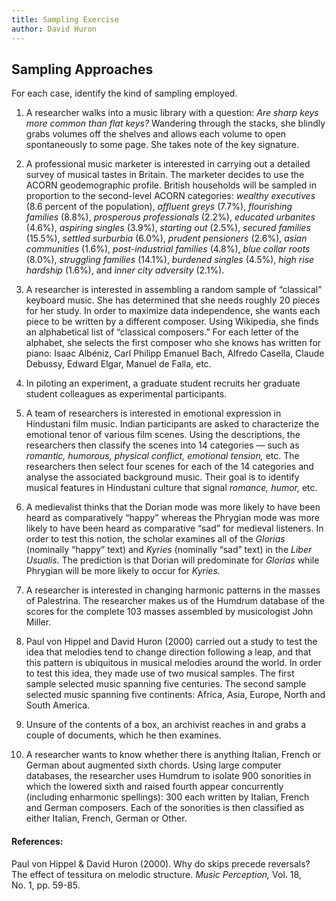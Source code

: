 ```yaml
---
title: Sampling Exercise
author: David Huron
---
```


## Sampling Approaches

For each case, identify the kind of sampling employed.

1.  A researcher walks into a music library with a question: *Are
    sharp keys more common than flat keys?* Wandering through the
    stacks, she blindly grabs volumes off the shelves and allows each
    volume to open spontaneously to some page. She takes note of the
    key signature.
    
    
2.  A professional music marketer is interested in carrying out a
    detailed survey of musical tastes in Britain. The marketer decides
    to use the ACORN geodemographic profile. British households will
    be sampled in proportion to the second-level ACORN categories:
    *wealthy executives* (8.6 percent of the population), *affluent
    greys* (7.7%), *flourishing families* (8.8%), *prosperous
    professionals* (2.2%), *educated urbanites* (4.6%), *aspiring
    singles* (3.9%), *starting out* (2.5%), *secured families*
    (15.5%), *settled surburbia* (6.0%), *prudent pensioners* (2.6%),
    *asian communities* (1.6%), *post-industrial families* (4.8%),
    *blue collar roots* (8.0%), *struggling families* (14.1%),
    *burdened singles* (4.5%), *high rise hardship* (1.6%), and *inner
    city adversity* (2.1%).
    
    
    
3.  A researcher is interested in assembling a random sample of
    "classical" keyboard music. She has determined that she needs
    roughly 20 pieces for her study. In order to maximize data
    independence, she wants each piece to be written by a different
    composer. Using Wikipedia, she finds an alphabetical list of
    "classical composers." For each letter of the alphabet, she
    selects the first composer who she knows has written for piano:
    Isaac Albéniz, Carl Philipp Emanuel Bach, Alfredo Casella, Claude
    Debussy, Edward Elgar, Manuel de Falla, etc.
    
    
    
4.  In piloting an experiment, a graduate student recruits her
    graduate student colleagues as experimental participants.
    
    
    
5.  A team of researchers is interested in emotional expression in
    Hindustani film music. Indian participants are asked to
    characterize the emotional tenor of various film scenes. Using the
    descriptions, the researchers then classify the scenes into 14
    categories --- such as *romantic, humorous, physical conflict,
    emotional tension,* etc. The researchers then select four scenes
    for each of the 14 categories and analyse the associated
    background music. Their goal is to identify musical features in
    Hindustani culture that signal *romance, humor,* etc.
    
    
    
6.  A medievalist thinks that the Dorian mode was more likely to have
    been heard as comparatively "happy" whereas the Phrygian mode was
    more likely to have been heard as comparative "sad" for medieval
    listeners. In order to test this notion, the scholar examines all
    of the *Glorias* (nominally "happy" text) and *Kyries* (nominally
    "sad" text) in the *Liber Usualis.* The prediction is that Dorian
    will predominate for *Glorias* while Phrygian will be more likely
    to occur for *Kyries.*
    
    
    
7.  A researcher is interested in changing harmonic patterns in the
    masses of Palestrina. The researcher makes us of the Humdrum
    database of the scores for the complete 103 masses assembled by
    musicologist John Miller.
    
    
    
8.  Paul von Hippel and David Huron (2000) carried out a study to test
    the idea that melodies tend to change direction following a leap,
    and that this pattern is ubiquitous in musical melodies around the
    world. In order to test this idea, they made use of two musical
    samples. The first sample selected music spanning five centuries.
    The second sample selected music spanning five continents: Africa,
    Asia, Europe, North and South America.
    
    
    
9.  Unsure of the contents of a box, an archivist reaches in and grabs
    a couple of documents, which he then examines.
    
    
    
10. A researcher wants to know whether there is anything Italian,
    French or German about augmented sixth chords. Using large
    computer databases, the researcher uses Humdrum to isolate 900
    sonorities in which the lowered sixth and raised fourth appear
    concurrently (including enharmonic spellings): 300 each written by
    Italian, French and German composers. Each of the sonorities is
    then classified as either Italian, French, German or Other.

#### References:

Paul von Hippel & David Huron (2000). Why do skips precede
reversals? The effect of tessitura on melodic structure. *Music
Perception,* Vol. 18, No. 1, pp. 59-85.




